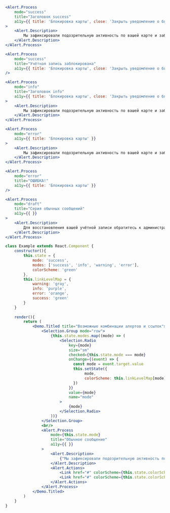 ```jsx live
<Alert.Process
    mode="success"
    title="Заголовок success"
    a11y={{ title: 'Блокировка карты', close: 'Закрыть уведомление о блокировке карты' }}
>
    <Alert.Description>
        Мы зафиксировали подозрительную активность по вашей карте и заблокировали ее для сохранности ваших средств.
    </Alert.Description>
</Alert.Process>
```

```jsx live
<Alert.Process
    mode="success"
    title="Учётная запись заблокирована"
    a11y={{ title: 'Блокировка карты', close: 'Закрыть уведомление о блокировке карты' }}
/>
```

```jsx live
<Alert.Process
    mode="info"
    title="Заголовок info"
    a11y={{ title: 'Блокировка карты', close: 'Закрыть уведомление о блокировке карты' }}
>
    <Alert.Description>
        Мы зафиксировали подозрительную активность по вашей карте и заблокировали ее для сохранности ваших средств.
    </Alert.Description>
</Alert.Process>
```

```jsx live
<Alert.Process
    mode="error"
    a11y={{ title: 'Блокировка карты' }}
>
    <Alert.Description>
        Мы зафиксировали подозрительную активность по вашей карте и заблокировали ее для сохранности ваших средств. Для восстановления вашей учётной записи обратитесь к администратору безопасности или руководителю отделения. Если ошибка не исчезнет - перезагрузите компьютер
    </Alert.Description>
</Alert.Process>
```

```jsx live
<Alert.Process
    mode="error"
    title="ОШИБКА!"
    a11y={{ title: 'Блокировка карты' }}
/>
```

```jsx live
<Alert.Process
    mode="draft"
    title="Серия обычных сообщений"
    a11y={{ }}
>
    <Alert.Description>
        Для восстановления вашей учётной записи обратитесь к администратору безопасности или руководителю отделения. Если ошибка не исчезнет - перезагрузите компьютер
    </Alert.Description>
</Alert.Process>
```

```jsx live
class Example extends React.Component {
    constructor(){
        this.state = {
            mode: 'success',
            modes: ['success', 'info', 'warning', 'error'],
            colorScheme: 'green'
        },
        this.linkLevelMap = {
            warning: 'gray',
            info: 'purple',
            error: 'orange',
            success: 'green'
        }
    }
    
    render(){
        return (
            <Demo.Titled title="Возможные комбинации алертов и ссылок">
                <Selection.Group mode="row">
                    {this.state.modes.map((mode) => (
                        <Selection.Radio
                            key={mode}
                            size="sm"
                            checked={this.state.mode === mode}
                            onChange={(event) => {
                              const mode = event.target.value
                              this.setState({
                                   mode,
                                   colorScheme: this.linkLevelMap[mode]
                              })
                            }}
                            value={mode}
                            name="mode"
                        >
                            {mode}
                        </Selection.Radio>
                    ))}
                </Selection.Group>
                <br/>
                <Alert.Process
                    mode={this.state.mode}
                    title="Обычное сообщение"
                    a11y={{ }}
                >
                    <Alert.Description>
                        {"Мы зафиксировали подозрительную активность по вашей карте и заблокировали ее для сохранности ваших средств."}
                    </Alert.Description>
                    <Alert.Actions>
                        <Link href="#" colorScheme={this.state.colorScheme} size="sm" bold>{'Подробнее'}</Link>
                        <Link href="#" colorScheme={this.state.colorScheme} size="sm" bold external >{'Найти отделение'}</Link>
                    </Alert.Actions>
                </Alert.Process>
            </Demo.Titled>
        )
    }
}
```

